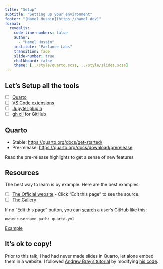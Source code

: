 ```yaml
---
title: "Setup"
subtitle: "Setting up your environment"
footer: "[Hamel Husain](https://hamel.dev)"
format:
  revealjs:
    code-line-numbers: false
    author:
      - "Hamel Husain"
    institute: "Parlance Labs"
    transition: fade
    slide-number: true
    chalkboard: false
    theme: [../style/quarto.scss, ../style/slides.scss]
---
```


## Let's Setup all the tools

- [ ] [Quarto](https://quarto.org/docs/get-started/)
- [ ] [VS Code extensions](https://marketplace.visualstudio.com/items?itemName=quarto.quarto)
- [ ] [Jupyter plugin](https://quarto.org/docs/tools/jupyter-lab-extension.html#installing-the-extension)
- [ ] [gh cli](https://github.com/cli/cli) for GitHub

## Quarto

- Stable: [https://quarto.org/docs/get-started/](https://quarto.org/docs/get-started/)
- Pre-release: [https://quarto.org/docs/download/prerelease](https://quarto.org/docs/download/prerelease)


Read the pre-release highlights to get a sense of new features

## Resources

The best way to learn is by example.  Here are the best examples:

- [ ] [The Official website](https://github.com/quarto-dev/quarto-web) 
        - Click "Edit this page" to see the source.
- [ ] [The Gallery](https://quarto.org/docs/gallery/)


:::{.callout-tip}

If  no "Edit this page" button, you can [search](https://github.com/search) a user's GitHub like this:


`owner:username path:_quarto.yml`

[Example](https://github.com/search?q=owner%3Ahamelsmu+path%3A_quarto.yml&type=code)
:::

## It's ok to copy!

Prior to this talk, I had had never made slides in Quarto, let alone embed them in a website.  I followed [Andrew Bray's tutorial](https://andrew.quarto.pub/ohio-asa/) by modifying [his code](https://github.com/asa-quarto/website).
